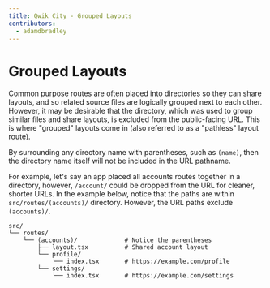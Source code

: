 ```yaml
---
title: Qwik City - Grouped Layouts
contributors:
  - adamdbradley
---
```


# Grouped Layouts

Common purpose routes are often placed into directories so they can share layouts, and so related source files are logically grouped next to each other. However, it may be desirable that the directory, which was used to group similar files and share layouts, is excluded from the public-facing URL. This is where "grouped" layouts come in (also referred to as a "pathless" layout route).

By surrounding any directory name with parentheses, such as `(name)`, then the directory name itself will not be included in the URL pathname.

For example, let's say an app placed all accounts routes together in a directory, however, `/account/` could be dropped from the URL for cleaner, shorter URLs. In the example below, notice that the paths are within `src/routes/(accounts)/` directory. However, the URL paths exclude `(accounts)/`.

```
src/
└── routes/
    └── (accounts)/             # Notice the parentheses
        ├── layout.tsx          # Shared account layout
        └── profile/
            └── index.tsx       # https://example.com/profile
        └── settings/
            └── index.tsx       # https://example.com/settings
```
